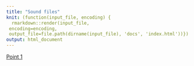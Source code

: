 ```yaml
---
title: "Sound files"
knit: (function(input_file, encoding) {
  rmarkdown::render(input_file,
 encoding=encoding,
 output_file=file.path(dirname(input_file), 'docs', 'index.html'))})
output: html_document
---
```


[Point 1](sound_files/point_1.mp3)